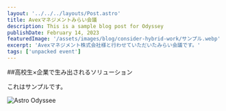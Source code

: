 ```yaml
---
layout: '../../../layouts/Post.astro'
title: Avexマネジメントみらい会議
description: This is a sample blog post for Odyssey
publishDate: February 14, 2023
featuredImage: '/assets/images/blog/consider-hybrid-work/サンプル.webp'
excerpt: 'Avexマネジメント株式会社様と行わせていただいたみらい会議です。'
tags: ['unpacked event']
---
```


##高校生×企業で生み出されるソリューション

これはサンプルです。

 <picture slot="image-container">
      <img
        src="/assets/images/home/KCさん.jpg"
        alt="Astro Odyssee"
        id="home-hero-image"
      />
    </picture>
